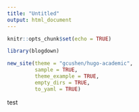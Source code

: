 ```yaml
---
title: "Untitled"
output: html_document
---
```


```r
knitr::opts_chunk$set(echo = TRUE)
```

```r
library(blogdown)

new_site(theme = "gcushen/hugo-academic", 
         sample = TRUE, 
         theme_example = TRUE, 
         empty_dirs = TRUE,
         to_yaml = TRUE)
```

test  

